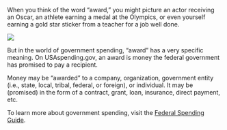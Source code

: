 
When you think of the word “award,” you might picture an actor receiving an Oscar, an athlete earning a medal at the Olympics, or even yourself earning a gold star sticker from a teacher for a job well done.

<img src={Image} />

But in the world of government spending, “award” has a very specific meaning.
On USAspending.gov, an award is money the federal government has promised to pay a recipient. 

Money may be “awarded” to a company, organization, government entity (i.e., state, local, tribal, federal, or foreign), or individual. It may be <GlossaryLink term="obligation" label="obligated" /> (promised) in the form of a contract, grant, loan, insurance, direct payment, etc. 

To learn more about government spending, visit the <a target="_blank" rel="noopener noreferrer" href="https://www.usaspending.gov/federal-spending-guide">Federal Spending Guide</a>.
